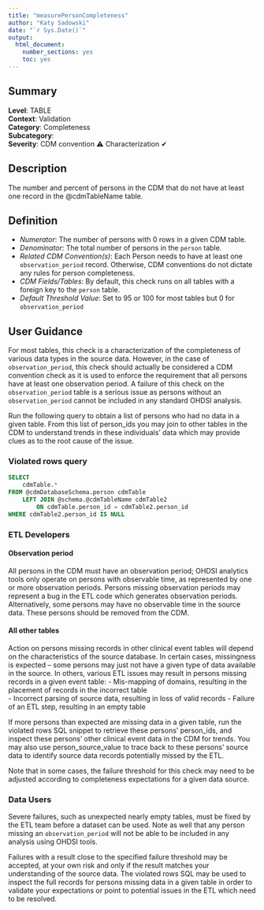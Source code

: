 ```yaml
---
title: "measurePersonCompleteness"
author: "Katy Sadowski"
date: "`r Sys.Date()`"
output:
  html_document:
    number_sections: yes
    toc: yes
---
```


## Summary

**Level**: TABLE\
**Context**: Validation\
**Category**: Completeness\
**Subcategory**: \
**Severity**: CDM convention &#x26A0; Characterization &#10004; \


## Description
The number and percent of persons in the CDM that do not have at least one record in the @cdmTableName table.


## Definition

- *Numerator*: The number of persons with 0 rows in a given CDM table. 
- *Denominator*: The total number of persons in the `person` table. 
- *Related CDM Convention(s)*: Each Person needs to have at least one `observation_period` record. Otherwise, CDM conventions do not dictate any rules for person completeness.
- *CDM Fields/Tables*: By default, this check runs on all tables with a foreign key to the `person` table.
- *Default Threshold Value*: Set to 95 or 100 for most tables but 0 for `observation_period`


## User Guidance

For most tables, this check is a characterization of the completeness of various data types in the source data.  However, in the case of `observation_period`, this check should actually be considered a CDM convention check as it is used to enforce the requirement that all persons have at least one observation period. 
A failure of this check on the `observation_period` table is a serious issue as persons without an `observation_period` cannot be included in any standard OHDSI analysis.

Run the following query to obtain a list of persons who had no data in a given table.  From this list of person_ids you may join to other tables in the CDM to understand trends in these individuals' data which may provide clues as to the root cause of the issue.

### Violated rows query
```sql
SELECT 
	cdmTable.* 
FROM @cdmDatabaseSchema.person cdmTable
	LEFT JOIN @schema.@cdmTableName cdmTable2 
		ON cdmTable.person_id = cdmTable2.person_id
WHERE cdmTable2.person_id IS NULL
```


### ETL Developers

#### Observation period
All persons in the CDM must have an observation period; OHDSI analytics tools only operate on persons with observable time, as represented by one or more observation periods.  Persons missing observation periods may represent a bug in the ETL code which generates observation periods. Alternatively, some persons may have no observable time in the source data. These persons should be removed from the CDM. 

#### All other tables
Action on persons missing records in other clinical event tables will depend on the characteristics of the source database.  In certain cases, missingness is expected – some persons may just not have a given type of data available in the source.  In others, various ETL issues may result in persons missing records in a given event table: 
- Mis-mapping of domains, resulting in the placement of records in the incorrect table  
- Incorrect parsing of source data, resulting in loss of valid records 
- Failure of an ETL step, resulting in an empty table 

If more persons than expected are missing data in a given table, run the violated rows SQL snippet to retrieve these persons’ person_ids, and inspect these persons’ other clinical event data in the CDM for trends.  You may also use person_source_value to trace back to these persons’ source data to identify source data records potentially missed by the ETL. 

Note that in some cases, the failure threshold for this check may need to be adjusted according to completeness expectations for a given data source. 


### Data Users

Severe failures, such as unexpected nearly empty tables, must be fixed by the ETL team before a dataset can be used.  Note as well that any person missing an `observation_period` will not be able to be included in any analysis using OHDSI tools.   

Failures with a result close to the specified failure threshold may be accepted, at your own risk and only if the result matches your understanding of the source data.  The violated rows SQL may be used to inspect the full records for persons missing data in a given table in order to validate your expectations or point to potential issues in the ETL which need to be resolved. 

